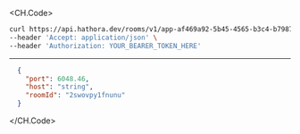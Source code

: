 
<CH.Code>
```bash Example Request
curl https://api.hathora.dev/rooms/v1/app-af469a92-5b45-4565-b3c4-b79878de67d2/connectioninfo/2swovpy1fnunu \
--header 'Accept: application/json' \
--header 'Authorization: YOUR_BEARER_TOKEN_HERE'
```
---

```json Example Response
  {
    "port": 6048.46,
    "host": "string",
    "roomId": "2swovpy1fnunu"
  }
```
</CH.Code>
